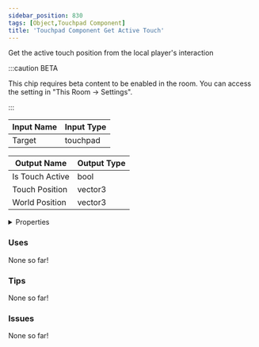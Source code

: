 ```yaml
---
sidebar_position: 830
tags: [Object,Touchpad Component]
title: 'Touchpad Component Get Active Touch'
---
```


Get the active touch position from the local player's interaction

:::caution BETA

This chip requires beta content to be enabled in the room. You can access the setting in "This Room -> Settings".

:::




<EsbSvg />

| Input Name | Input Type |
|-----------|-----------|
| Target | touchpad |

| Output Name | Output Type |
|-----------|-----------|
| Is Touch Active | bool |
| Touch Position | vector3 |
| World Position | vector3 |


<details>
  <summary>Properties</summary>
  <div>
    <div>
    <table>
      <thead>
        <tr>
          <th>Is beta required?</th>
          <th>✅</th>
        </tr>
        <tr>
          <th>Is this chip a trolling risk?</th>
          <th>❌</th>
        </tr>
        <tr>
          <th>Is this chip a role assignment risk?</th>
          <th>❌</th>
        </tr>
        <tr>
          <th>Chip UUID</th>
          <th>b83d2e2f-61e8-4490-8a81-d38c88fff8d1</th>
        </tr>
      </thead>
    </table>
    </div>
  </div>
</details>

### Uses

None so far!

### Tips

None so far!

### Issues

None so far!